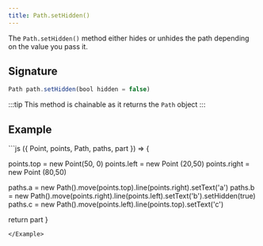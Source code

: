 ```yaml
---
title: Path.setHidden()
---
```


The `Path.setHidden()` method either hides or unhides the path depending on the
value you pass it.

## Signature

```js
Path path.setHidden(bool hidden = false)
```

:::tip
This method is chainable as it returns the `Path` object
:::

## Example

<Example caption="Example of the Path.setHidden() method">
```js
({ Point, points, Path, paths, part }) => {

points.top = new Point(50, 0)
points.left = new Point (20,50)
points.right = new Point (80,50)

paths.a = new Path().move(points.top).line(points.right).setText('a')
paths.b = new Path().move(points.right).line(points.left).setText('b').setHidden(true)
paths.c = new Path().move(points.left).line(points.top).setText('c')

return part
}

```
</Example>
```

